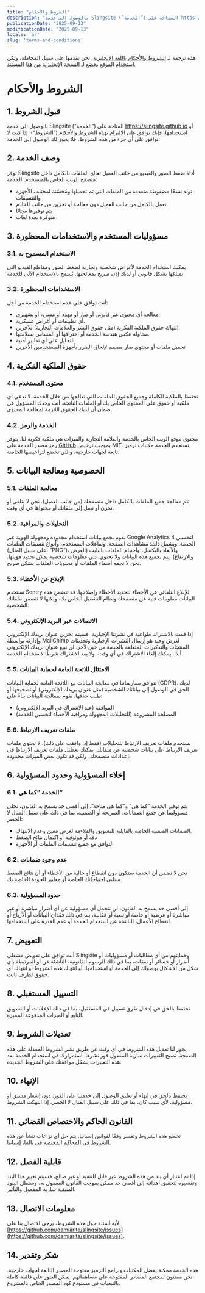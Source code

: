 ```yaml
---
title: "الشروط والأحكام"
description: "بالوصول إلى خدمة Slingsite (”الخدمة“) المتاحة على https://slingsite.github.io أو استخدامها، فإنك توافق على الالتزام بهذه الشروط والأحكام (”الشروط“). إذا كنت لا توافق على أي جزء من هذه الشروط، فلا يجوز لك الوصول إلى الخدمة."
publicationDate: "2025-09-13"
modificationDate: "2025-09-13"
locale: 'ar'
slug: 'terms-and-conditions'
---
```

هذه ترجمة لـ [الشروط والأحكام باللغة الإنجليزية](/en/terms-and-conditions/). نحن نقدمها على سبيل المجاملة، ولكن استخدام الموقع يخضع لـ [النسخة الإنجليزية من هذا المستند](/en/terms-and-conditions/).
# الشروط والأحكام
## 1. قبول الشروط
بالوصول إلى خدمة Slingsite (”الخدمة“) المتاحة على https://slingsite.github.io أو استخدامها، فإنك توافق على الالتزام بهذه الشروط والأحكام (”الشروط“). إذا كنت لا توافق على أي جزء من هذه الشروط، فلا يجوز لك الوصول إلى الخدمة.
## 2. وصف الخدمة
توفر Slingsite أداة ضغط الصور والفيديو من جانب العميل تعالج الملفات بالكامل داخل متصفح الويب الخاص بالمستخدم. الخدمة:
- تولد نسخًا مضغوطة متعددة من الملفات التي تم تحميلها ومُحسّنة لمختلف الأجهزة والتنسيقات
- تعمل بالكامل من جانب العميل دون معالجة أو تخزين من جانب الخادم
- يتم توفيرها مجانًا
- متوفرة بعدة لغات
## 3. مسؤوليات المستخدم والاستخدامات المحظورة
### 3.1. الاستخدام المسموح به
يمكنك استخدام الخدمة لأغراض شخصية وتجارية لضغط الصور ومقاطع الفيديو التي تمتلكها بشكل قانوني أو لديك إذن صريح بمعالجتها. يُسمح بالاستخدام الآلي للخدمة.
### 3.2. الاستخدامات المحظورة
أنت توافق على عدم استخدام الخدمة من أجل:
- معالجة أي محتوى غير قانوني أو ضار أو مهدد أو مسيء أو تشهيري.
- أي تطبيقات أو أغراض عسكرية.
- انتهاك حقوق الملكية الفكرية (مثل حقوق النشر والعلامات التجارية) للآخرين.
- محاولة عكس هندسة الخدمة أو اختراقها أو المساس بسلامتها.
- التحايل على أي تدابير أمنية
- تحميل ملفات أو محتوى ضار مصمم لإلحاق الضرر بأجهزة المستخدمين الآخرين
## 4. حقوق الملكية الفكرية
### 4.1. محتوى المستخدم
تحتفظ بالملكية الكاملة وجميع الحقوق للملفات التي تعالجها من خلال الخدمة. لا ندعي أي ملكية أو حقوق على المحتوى الخاص بك أو الملفات الناتجة. أنت وحدك المسؤول عن ضمان أن لديك الحقوق اللازمة لمعالجة المحتوى.
### 4.2. الخدمة والرمز
محتوى موقع الويب الخاص بالخدمة والعلامة التجارية والميزات هي ملكية فكرية لنا. يتوفر رمز مصدر الخدمة على [GitHub](https://github.com/damiarita/slingsite) بموجب ترخيص MIT. تستخدم الخدمة مكتبات ترميز تابعة لجهات خارجية، والتي تخضع لتراخيصها الخاصة.
## 5. الخصوصية ومعالجة البيانات
### 5.1. معالجة الملفات
تتم معالجة جميع الملفات بالكامل داخل متصفحك (من جانب العميل). نحن لا نتلقى أو نخزن أو نصل إلى ملفاتك أو محتواها في أي وقت.
### 5.2. التحليلات والمراقبة
نقوم بجمع بيانات استخدام محدودة ومجهولة الهوية عبر Google Analytics 4 لتحسين الخدمة. ويشمل ذلك: مشاهدات الصفحة، وتفاعلات المستخدم، وأنواع تنسيقات الملفات (على سبيل المثال، ”PNG“)، والأبعاد بالبكسل، وأحجام الملفات بالبايت (العرض والارتفاع). يتم تجميع هذه البيانات ولا تحتوي على معلومات شخصية يمكن تحديد هويتها. نحن لا نجمع أسماء الملفات أو محتويات الملفات بشكل صريح.
### 5.3. الإبلاغ عن الأخطاء
نستخدم Sentry للإبلاغ التلقائي عن الأخطاء لتحديد الأخطاء وإصلاحها. قد تتضمن هذه البيانات معلومات فنية عن متصفحك ونظام التشغيل الخاص بك، ولكنها لا تتضمن ملفاتك الشخصية.
### 5.4. الاتصالات عبر البريد الإلكتروني
إذا قمت بالاشتراك طواعية في نشرتنا الإخبارية، فسيتم تخزين عنوان بريدك الإلكتروني وإدارته بواسطة MailChimp لغرض وحيد هو إرسال النشرات الإخبارية وتحديثات المنتجات والتذكيرات المتعلقة بالخدمة من حين لآخر. لن نبيع عنوان بريدك الإلكتروني أبدًا. يمكنك إلغاء الاشتراك في أي وقت، ولا يعد الاشتراك شرطًا لاستخدام الخدمة.
### 5.5. الامتثال للائحة العامة لحماية البيانات
تتوافق ممارساتنا في معالجة البيانات مع اللائحة العامة لحماية البيانات (GDPR). لديك الحق في الوصول إلى بياناتك الشخصية (مثل عنوان بريدك الإلكتروني) أو تصحيحها أو طلب حذفها.
نقوم بمعالجة البيانات بناءً على:
- الموافقة (عند الاشتراك في البريد الإلكتروني)
- المصلحة المشروعة (للتحليلات المجهولة ومراقبة الأخطاء لتحسين الخدمة)
### 5.6. ملفات تعريف الارتباط
نستخدم ملفات تعريف الارتباط للتحليلات (فقط إذا وافقت على ذلك). لا تحتوي ملفات تعريف الارتباط على بيانات شخصية عن ملفاتك. يمكنك تعطيل ملفات تعريف الارتباط في إعدادات متصفحك، ولكن قد تكون بعض الميزات محدودة.
## 6. إخلاء المسؤولية وحدود المسؤولية
### 6.1. الخدمة ”كما هي“
يتم توفير الخدمة ”كما هي“ و”كما هي متاحة“. إلى أقصى حد يسمح به القانون، نخلي مسؤوليتنا عن جميع الضمانات، الصريحة أو الضمنية، بما في ذلك على سبيل المثال لا الحصر:
- الضمانات الضمنية الخاصة بالقابلية للتسويق والملاءمة لغرض معين وعدم الانتهاك.
- دقة أو موثوقية أو اكتمال نتائج الضغط
- التوافق مع جميع تنسيقات الملفات أو الأجهزة
### 6.2. عدم وجود ضمانات
نحن لا نضمن أن الخدمة ستكون دون انقطاع أو خالية من الأخطاء أو أن نتائج الضغط ستلبي احتياجاتك الخاصة أو معايير الجودة الخاصة بك.
### 6.3. حدود المسؤولية
إلى أقصى حد يسمح به القانون، لن نتحمل أي مسؤولية عن أي أضرار مباشرة أو غير مباشرة أو عرضية أو خاصة أو تبعية أو عقابية، بما في ذلك فقدان البيانات أو الأرباح أو انقطاع الأعمال، الناشئة عن استخدام الخدمة أو عدم القدرة على استخدامها.
## 7. التعويض
أنت توافق على تعويض مشغلي Slingsite وحمايتهم من أي مطالبات أو مسؤوليات أو أضرار أو خسائر أو نفقات، بما في ذلك الرسوم القانونية، الناشئة عن أو المرتبطة بأي شكل من الأشكال بوصولك إلى الخدمة أو استخدامها، أو انتهاك هذه الشروط أو انتهاك أي حقوق لطرف ثالث.
## 8. التسييل المستقبلي
نحتفظ بالحق في إدخال طرق تسييل في المستقبل، بما في ذلك الإعلانات أو التسويق التابع أو الميزات المدفوعة المميزة.
## 9. تعديلات الشروط
يجوز لنا تعديل هذه الشروط في أي وقت عن طريق نشر الشروط المعدلة على هذه الصفحة. تصبح التغييرات سارية المفعول فور نشرها. استمرارك في استخدام الخدمة بعد هذه التغييرات يشكل موافقتك على الشروط الجديدة.
## 10. الإنهاء
نحتفظ بالحق في إنهاء أو تعليق الوصول إلى خدمتنا على الفور، دون إشعار مسبق أو مسؤولية، لأي سبب كان، بما في ذلك على سبيل المثال لا الحصر، إذا انتهكت الشروط.
## 11. القانون الحاكم والاختصاص القضائي
تخضع هذه الشروط وتفسر وفقًا لقوانين إسبانيا. يتم حل أي نزاعات تنشأ عن هذه الشروط في المحاكم المختصة في بالما، إسبانيا.
## 12. قابلية الفصل
إذا تم اعتبار أي بند من هذه الشروط غير قابل للتنفيذ أو غير صالح، فسيتم تغيير هذا البند وتفسيره لتحقيق أهدافه إلى أقصى حد ممكن بموجب القانون المعمول به، وستظل البنود المتبقية سارية المفعول والتأثير.
## 13. معلومات الاتصال
لأية أسئلة حول هذه الشروط، يرجى الاتصال بنا على [https://github.com/damiarita/slingsite/issues](https://github.com/damiarita/slingsite/issues).
## 14. شكر وتقدير
هذه الخدمة ممكنة بفضل المكتبات وبرامج الترميز مفتوحة المصدر التابعة لجهات خارجية. نحن ممتنون لمجتمع المصادر المفتوحة على مساهماتهم. يمكن العثور على قائمة كاملة بالتبعيات في مستودع كود المصدر الخاص بالمشروع.